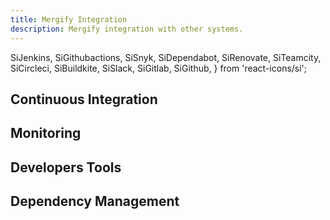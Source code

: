 ```yaml
---
title: Mergify Integration
description: Mergify integration with other systems.
---
```


  SiJenkins,
  SiGithubactions,
  SiSnyk,
  SiDependabot,
  SiRenovate,
  SiTeamcity,
  SiCircleci,
  SiBuildkite,
  SiSlack,
  SiGitlab,
SiGithub,
} from 'react-icons/si';

## Continuous Integration

<DocsetGrid>
  <Docset
    title="GitHub Actions"
    description="Learn how Mergify integrates with GitHub Actions."
    path="gha"
    icon={SiGithubactions}
  />
  <Docset
    title="CircleCI"
    description="Learn how Mergify integrates with CircleCI."
    path="circleci"
    icon={SiCircleci}
  />
  <Docset
    title="Jenkins"
    description="Learn how Mergify integrates with Jenkins."
    path="jenkins"
    icon={SiJenkins}
  />
  <Docset
    title="BuildKite"
    description="How to automate your BuildKite workflow using Mergify."
    path="buildkite"
    icon={SiBuildkite}
  />
  <Docset
    title="TeamCity"
    description="How to automate your TeamCity workflow using Mergify."
    path="teamcity"
    icon={SiTeamcity}
  />
  <Docset
    title="GitLab"
    description="How to automate your GitLab CI workflow using Mergify."
    path="gitlab"
    icon={SiGitlab}
  />
</DocsetGrid>

## Monitoring


<Monitoring />

## Developers Tools

<DocsetGrid>
  <Docset
    title="GitHub"
    description="Use GitHub and Mergify together."
    path="github"
    icon={SiGithub}
  />
  <Docset
    title="Slack"
    description="Learn how you can use Slack and Mergify together."
    path="slack"
    icon={SiSlack}
  />
  <Docset
    title="Graphite"
    description="Learn how you can use Graphite and Mergify together."
    path="graphite"
    icon={BsStack}
  />
  <Docset
    title="Rush"
    description="How to leverage your Rush monorepo with Mergify."
    path="rush"
    icon={TbBike}
  />
</DocsetGrid>

## Dependency Management
<DocsetGrid>
  <Docset
    title="Dependabot"
    description="How to automate your dependencies update using Mergify"
    path="dependabot"
    icon={SiDependabot}
  />
  <Docset
    title="Renovate"
    description="How to automate your dependencies update using Mergify"
    path="renovate"
    icon={SiRenovate}
  />
  <Docset
    title="Snyk"
    description="Streamline your dependency management."
    path="snyk"
    icon={SiSnyk}
  />
</DocsetGrid>

